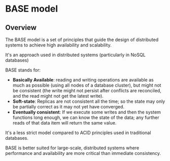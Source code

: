 # BASE model

## Overview

The BASE model is a set of principles that guide the design of distributed systems to achieve high availability and scalability.

It's an approach used in distributed systems (particularly in NoSQL databases)

BASE stands for:
- **Basically Available**: reading and writing operations are available as much as possible (using all nodes of a database cluster), but might not be consistent (the write might not persist after conflicts are reconciled, and the read might not get the latest write).
- **Soft-state**: Replicas are not consistent all the time; so the state may only be partially correct as it may not yet have converged.
- **Eventually consistent**: If we execute some writes and then the system functions long enough, we can know the state of the data; any further reads of that data item will return the same value.

It's a less strict model compared to ACID principles used in traditional databases.

BASE is better suited for large-scale, distributed systems where performance and availability are more critical than immediate consistency.